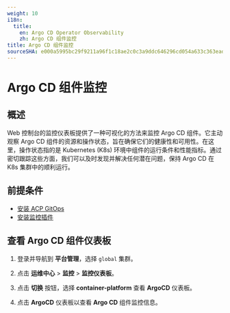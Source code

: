 ```yaml
---
weight: 10
i18n:
  title:
    en: Argo CD Operator Observability
    zh: Argo CD 组件监控
title: Argo CD 组件监控
sourceSHA: e000a5995bc29f9211a96f1c18ae2c0c3a9ddc646296cd054a633c363eadc7e3
---
```


# Argo CD 组件监控

## 概述

Web 控制台的监控仪表板提供了一种可视化的方法来监控 Argo CD 组件。它主动观察 Argo CD 组件的资源和操作状态，旨在确保它们的健康性和可用性。在这里，操作状态指的是 Kubernetes (K8s) 环境中组件的运行条件和性能指标。通过密切跟踪这些方面，我们可以及时发现并解决任何潜在问题，保持 Argo CD 在 K8s 集群中的顺利运行。

## 前提条件

- [安装 ACP GitOps](/gitops/install_gitops/install_gitops_plugin.mdx)
- [安装监控插件](/observability/monitor/functions/install_monitor.mdx)

## 查看 Argo CD 组件仪表板

1. 登录并导航到 **平台管理**，选择 `global` 集群。

2. 点击 **运维中心** > **监控** > **监控仪表板**。

3. 点击 **切换** 按钮，选择 **container-platform** 查看 **ArgoCD** 仪表板。

4. 点击 **ArgoCD** 仪表板以查看 **Argo CD** 组件监控信息。
